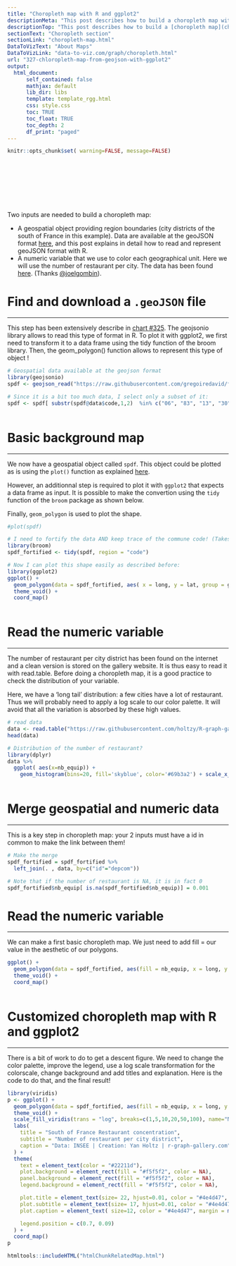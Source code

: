 ```yaml
---
title: "Choropleth map with R and ggplot2"
descriptionMeta: "This post describes how to build a choropleth map with R and the ggplot2 package. It shows how to load geospatial data in R, merge region features and build the map. Reproducible code is provided."
descriptionTop: "This post describes how to build a [choropleth map](choropleth-map.html) with `R` and the `ggplot2` package. It shows how to load geospatial data in R, merge region features and build the map. Reproducible code is provided."
sectionText: "Choropleth section"
sectionLink: "choropleth-map.html"
DataToVizText: "About Maps"
DataToVizLink: "data-to-viz.com/graph/choropleth.html"
url: "327-chloropleth-map-from-geojson-with-ggplot2"
output:
  html_document:
      self_contained: false
      mathjax: default
      lib_dir: libs
      template: template_rgg.html
      css: style.css
      toc: TRUE
      toc_float: TRUE
      toc_depth: 2
      df_print: "paged"
---
```



```r
knitr::opts_chunk$set( warning=FALSE, message=FALSE)
```

<div class="container" style="padding-top: 100px">






Two inputs are needed to build a choropleth map:

- A geospatial object providing region boundaries (city districts of the south of France in this example). Data are available at the geoJSON format [here](https://github.com/gregoiredavid/france-geojson), and this post explains in detail how to read and represent geoJSON format with R.
- A numeric variable that we use to color each geographical unit. Here we will use the number of restaurant per city. The data has been found [here](https://www.insee.fr/fr/accueil). (Thanks [@joelgombin](https://twitter.com/joelgombin)).









# Find and download a `.geoJSON` file
***


This step has been extensively describe in [chart #325](325-background-map-from-geojson-format-in-r/). The geojsonio library allows to read this type of format in R. To plot it with ggplot2, we first need to transform it to a data frame using the tidy function of the broom library. Then, the geom_polygon() function allows to represent this type of object !

```r
# Geospatial data available at the geojson format
library(geojsonio)
spdf <- geojson_read("https://raw.githubusercontent.com/gregoiredavid/france-geojson/master/communes.geojson",  what = "sp")

# Since it is a bit too much data, I select only a subset of it:
spdf <- spdf[ substr(spdf@data$code,1,2)  %in% c("06", "83", "13", "30", "34", "11", "66") , ]
```


```r
```











# Basic background map
***

<div class = "row">

<div class = "col-md-6  col-sm-12 align-self-center">

We now have a geospatial object called `spdf`. This object could be plotted as is using the `plot()` function as explained [here](choropleth-map-in-r.html).

However, an additionnal step is required to plot it with `ggplot2` that expects a data frame as input. It is possible to make the convertion using the `tidy` function of the `broom` package as shown below.

Finally, `geom_polygon` is used to plot the shape.

</div>


<div class = "col-md-6  col-sm-12">

```r
#plot(spdf)

# I need to fortify the data AND keep trace of the commune code! (Takes ~2 minutes)
library(broom)
spdf_fortified <- tidy(spdf, region = "code")

# Now I can plot this shape easily as described before:
library(ggplot2)
ggplot() +
  geom_polygon(data = spdf_fortified, aes( x = long, y = lat, group = group), fill="white", color="grey") +
  theme_void() +
  coord_map()
```

</div>
</div>

```r
```













# Read the numeric variable
***

<div class = "row">

<div class = "col-md-6  col-sm-12 align-self-center">

The number of restaurant per city district has been found on the internet and a clean version is stored on the gallery website. It is thus easy to read it with read.table. Before doing a choropleth map, it is a good practice to check the distribution of your variable.

Here, we have a ‘long tail’ distribution: a few cities have a lot of restaurant. Thus we will probably need to apply a log scale to our color palette. It will avoid that all the variation is absorbed by these high values.

</div>


<div class = "col-md-6  col-sm-12">

```r
# read data
data <- read.table("https://raw.githubusercontent.com/holtzy/R-graph-gallery/master/DATA/data_on_french_states.csv", header=T, sep=";")
head(data)

# Distribution of the number of restaurant?
library(dplyr)
data %>%
  ggplot( aes(x=nb_equip)) +
    geom_histogram(bins=20, fill='skyblue', color='#69b3a2') + scale_x_log10()
```

</div>
</div>

```r
```













# Merge geospatial and numeric data
***

This is a key step in choropleth map: your 2 inputs must have a id in common to make the link between them!


```r
# Make the merge
spdf_fortified = spdf_fortified %>%
  left_join(. , data, by=c("id"="depcom"))

# Note that if the number of restaurant is NA, it is in fact 0
spdf_fortified$nb_equip[ is.na(spdf_fortified$nb_equip)] = 0.001
```











# Read the numeric variable
***

<div class = "row">

<div class = "col-md-6  col-sm-12 align-self-center">

We can make a first basic choropleth map. We just need to add fill = our value in the aesthetic of our polygons.

</div>


<div class = "col-md-6  col-sm-12">

```r
ggplot() +
  geom_polygon(data = spdf_fortified, aes(fill = nb_equip, x = long, y = lat, group = group)) +
  theme_void() +
  coord_map()
```

</div>
</div>

```r
```











# Customized choropleth map with R and ggplot2
***

There is a bit of work to do to get a descent figure. We need to change the color palette, improve the legend, use a log scale transformation for the colorscale, change background and add titles and explanation. Here is the code to do that, and the final result!


```r
library(viridis)
p <- ggplot() +
  geom_polygon(data = spdf_fortified, aes(fill = nb_equip, x = long, y = lat, group = group) , size=0, alpha=0.9) +
  theme_void() +
  scale_fill_viridis(trans = "log", breaks=c(1,5,10,20,50,100), name="Number of restaurant", guide = guide_legend( keyheight = unit(3, units = "mm"), keywidth=unit(12, units = "mm"), label.position = "bottom", title.position = 'top', nrow=1) ) +
  labs(
    title = "South of France Restaurant concentration",
    subtitle = "Number of restaurant per city district",
    caption = "Data: INSEE | Creation: Yan Holtz | r-graph-gallery.com"
  ) +
  theme(
    text = element_text(color = "#22211d"),
    plot.background = element_rect(fill = "#f5f5f2", color = NA),
    panel.background = element_rect(fill = "#f5f5f2", color = NA),
    legend.background = element_rect(fill = "#f5f5f2", color = NA),

    plot.title = element_text(size= 22, hjust=0.01, color = "#4e4d47", margin = margin(b = -0.1, t = 0.4, l = 2, unit = "cm")),
    plot.subtitle = element_text(size= 17, hjust=0.01, color = "#4e4d47", margin = margin(b = -0.1, t = 0.43, l = 2, unit = "cm")),
    plot.caption = element_text( size=12, color = "#4e4d47", margin = margin(b = 0.3, r=-99, unit = "cm") ),

    legend.position = c(0.7, 0.09)
  ) +
  coord_map()
p
```















<!-- Close container -->
</div>




```r
htmltools::includeHTML("htmlChunkRelatedMap.html")
```
